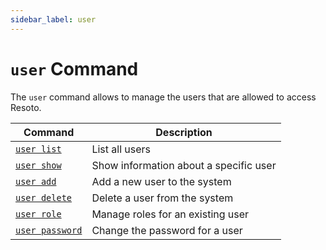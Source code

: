 ```yaml
---
sidebar_label: user
---
```


# `user` Command

The `user` command allows to manage the users that are allowed to access Resoto.

| Command                           | Description                            |
| --------------------------------- | -------------------------------------- |
| [`user list`](./list.mdx)         | List all users                         |
| [`user show`](./show.mdx)         | Show information about a specific user |
| [`user add`](./add.mdx)           | Add a new user to the system           |
| [`user delete`](./delete.mdx)     | Delete a user from the system          |
| [`user role`](./role/index.mdx)   | Manage roles for an existing user      |
| [`user password`](./password.mdx) | Change the password for a user         |
